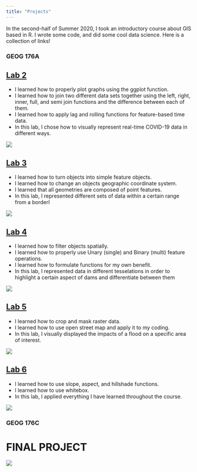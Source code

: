 ```yaml
---
title: "Projects"
---
```


In the second-half of Summer 2020, I took an introductory course about GIS based in R. I wrote some code, and did some cool data science. Here is a collection of links! 

### GEOG 176A

## [Lab 2](https://jovanycota.github.io/GEOG-176A-lab/lab-02.html)
- I learned how to properly plot graphs using the ggplot function.
- I learned how to join two different data sets together using the left, right, inner, full, and semi join functions and the difference between each of them.
- I learned how to apply lag and rolling functions for feature-based time data.
- In this lab, I chose how to visually represent real-time COVID-19 data in different ways.

![](img/lab02.png)


## [Lab 3](https://jovanycota.github.io/GEOG-176A-lab/lab-03.html)
- I learned how to turn objects into simple feature objects.
- I learned how to change an objects geographic coordinate system.
- I learned that all geometries are composed of point features.
- In this lab, I represented different sets of data within a certain range from a borderI 

![](img/lab03.jpg)


## [Lab 4](https://jovanycota.github.io/GEOG-176A-lab/lab-04.html)
- I learned how to filter objects spatially.
- I learned how to properly use Unary (single) and Binary (multi) feature operations.
- I learned how to formulate functions for my own benefit.
- In this lab, I represented data in different tesselations in order to highlight a certain aspect of dams and differentiate between them

![](img/lab04.jpg)



## [Lab 5](https://jovanycota.github.io/GEOG-176A-lab/lab-05.html)
- I learned how to crop and mask raster data.
- I learned how to use open street map and apply it to my coding.
- In this lab, I visually displayed the impacts of a flood on a specific area of interest.

![](img/lab05.jpg)


## [Lab 6](https://jovanycota.github.io/GEOG-176A-lab/lab-06.html)
- I learned how to use slope, aspect, and hillshade functions.
- I learned how to use whitebox.
- In this lab, I applied everything I have learned throughout the course.

![](img/download.gif)

### GEOG 176C

# FINAL PROJECT

![](img/geog165.png)



<center>
<i class="fas fa-rocket fa-8x"></i> 
</center>